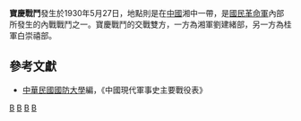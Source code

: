 {{Infobox Military Conflict|
campaign=|
image=|
caption=|
conflict=寶慶戰鬥|
date=1930年5月27日|
place=[[中國|中國]]湘中|
result=桂軍突襲獲得相當大成果，湘軍退至株洲|
combatant1=湘軍|
combatant2=桂軍| 
commander1=[[劉建緒|劉建緒]]|
commander2=[[白崇禧|白崇禧]]|
strength1=|
strength2=|
casualties1=|
casualties2=|
}}

'''寶慶戰鬥'''發生於1930年5月27日，地點則是在[[中國|中國]]湘中一帶，是[[國民革命軍|國民革命軍]]內部所發生的內戰戰鬥之一。寶慶戰鬥的交戰雙方，一方為湘軍劉建緒部，另一方為桂軍白崇禧部。

==參考文獻==
*[[中華民國|中華民國]][[國防大學_(臺灣)|國防大學]]編，《中國現代軍事史主要戰役表》

{{中原大戰}}

[[Category:1930年中原大战战役|B]]
[[Category:湖南民国时期战役|B]]
[[Category:邵阳军事史|B]]
[[Category:1930年5月|B]]